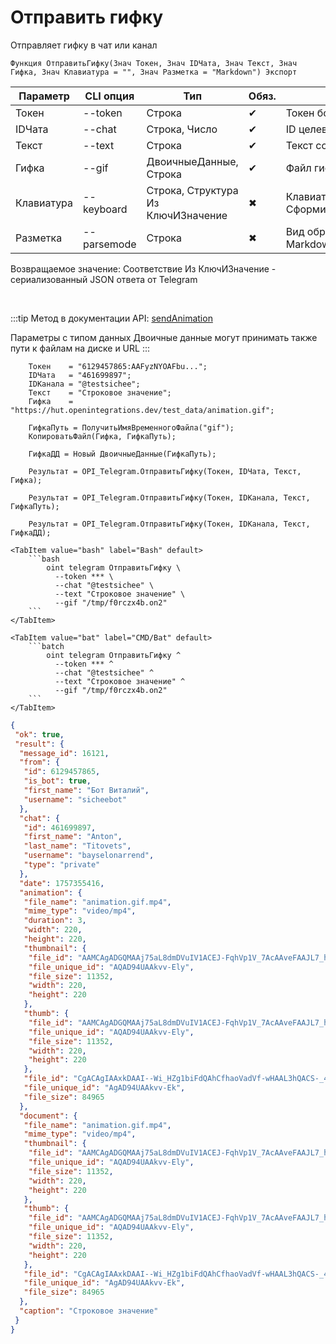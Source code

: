 ﻿---
sidebar_position: 6
description: Отправить гифку и другие функции для работы с Telegram в Открытом пакете интеграций - бесплатной open-source библиотеке интеграций для 1С:Предприятие 8, OneScript и CLI
keywords: [1C, 1С, 1С:Предприятие, 1С:Предприятие 8.3, API, Интеграция, Сервисы, Обмен, OneScript, CLI, Telegram]
---


# Отправить гифку
 Отправляет гифку в чат или канал



`Функция ОтправитьГифку(Знач Токен, Знач IDЧата, Знач Текст, Знач Гифка, Знач Клавиатура = "", Знач Разметка = "Markdown") Экспорт`

  | Параметр | CLI опция | Тип | Обяз. | Назначение |
  |-|-|-|-|-|
  | Токен | --token | Строка | &#x2714; | Токен бота |
  | IDЧата | --chat | Строка, Число | &#x2714; | ID целевого чата или IDЧата*IDТемы |
  | Текст | --text | Строка | &#x2714; | Текст сообщения |
  | Гифка | --gif | ДвоичныеДанные, Строка | &#x2714; | Файл гифки |
  | Клавиатура | --keyboard | Строка, Структура Из КлючИЗначение | &#x2716; | Клавиатура. См. СформироватьКлавиатуруПоМассивуКнопок |
  | Разметка | --parsemode | Строка | &#x2716; | Вид обработки текста (HTML, Markdown, MarkdownV2) |

  
  Возвращаемое значение:   Соответствие Из КлючИЗначение - сериализованный JSON ответа от Telegram

<br/>

:::tip
Метод в документации API: [sendAnimation](https://core.telegram.org/bots/api#sendanimation)

Параметры с типом данных Двоичные данные могут принимать также пути к файлам на диске и URL
:::
<br/>



```bsl title="Пример использования для 1С:Предприятие/OneScript"
    Токен    = "6129457865:AAFyzNYOAFbu...";
    IDЧата   = "461699897";
    IDКанала = "@testsichee";
    Текст    = "Строковое значение";
    Гифка    = "https://hut.openintegrations.dev/test_data/animation.gif";

    ГифкаПуть = ПолучитьИмяВременногоФайла("gif");
    КопироватьФайл(Гифка, ГифкаПуть);

    ГифкаДД = Новый ДвоичныеДанные(ГифкаПуть);

    Результат = OPI_Telegram.ОтправитьГифку(Токен, IDЧата, Текст, Гифка);

    Результат = OPI_Telegram.ОтправитьГифку(Токен, IDКанала, Текст, ГифкаПуть);

    Результат = OPI_Telegram.ОтправитьГифку(Токен, IDКанала, Текст, ГифкаДД);
```
    

 <Tabs>
  
    <TabItem value="bash" label="Bash" default>
        ```bash
            oint telegram ОтправитьГифку \
              --token *** \
              --chat "@testsichee" \
              --text "Строковое значение" \
              --gif "/tmp/f0rczx4b.on2"
        ```
    </TabItem>
  
    <TabItem value="bat" label="CMD/Bat" default>
        ```batch
            oint telegram ОтправитьГифку ^
              --token *** ^
              --chat "@testsichee" ^
              --text "Строковое значение" ^
              --gif "/tmp/f0rczx4b.on2"
        ```
    </TabItem>
</Tabs>


```json title="Результат"
{
 "ok": true,
 "result": {
  "message_id": 16121,
  "from": {
   "id": 6129457865,
   "is_bot": true,
   "first_name": "Бот Виталий",
   "username": "sicheebot"
  },
  "chat": {
   "id": 461699897,
   "first_name": "Anton",
   "last_name": "Titovets",
   "username": "bayselonarrend",
   "type": "private"
  },
  "date": 1757355416,
  "animation": {
   "file_name": "animation.gif.mp4",
   "mime_type": "video/mp4",
   "duration": 3,
   "width": 220,
   "height": 220,
   "thumbnail": {
    "file_id": "AAMCAgADGQMAAj75aL8dmDVuIV1ACEJ-FqhVp1V_7AcAAveFAAJL7_hJA1wTCnK5oxUBAAdtAAM2BA",
    "file_unique_id": "AQAD94UAAkvv-Ely",
    "file_size": 11352,
    "width": 220,
    "height": 220
   },
   "thumb": {
    "file_id": "AAMCAgADGQMAAj75aL8dmDVuIV1ACEJ-FqhVp1V_7AcAAveFAAJL7_hJA1wTCnK5oxUBAAdtAAM2BA",
    "file_unique_id": "AQAD94UAAkvv-Ely",
    "file_size": 11352,
    "width": 220,
    "height": 220
   },
   "file_id": "CgACAgIAAxkDAAI--Wi_HZg1biFdQAhCfhaoVadVf-wHAAL3hQACS-_4SQNcEwpyuaMVNgQ",
   "file_unique_id": "AgAD94UAAkvv-Ek",
   "file_size": 84965
  },
  "document": {
   "file_name": "animation.gif.mp4",
   "mime_type": "video/mp4",
   "thumbnail": {
    "file_id": "AAMCAgADGQMAAj75aL8dmDVuIV1ACEJ-FqhVp1V_7AcAAveFAAJL7_hJA1wTCnK5oxUBAAdtAAM2BA",
    "file_unique_id": "AQAD94UAAkvv-Ely",
    "file_size": 11352,
    "width": 220,
    "height": 220
   },
   "thumb": {
    "file_id": "AAMCAgADGQMAAj75aL8dmDVuIV1ACEJ-FqhVp1V_7AcAAveFAAJL7_hJA1wTCnK5oxUBAAdtAAM2BA",
    "file_unique_id": "AQAD94UAAkvv-Ely",
    "file_size": 11352,
    "width": 220,
    "height": 220
   },
   "file_id": "CgACAgIAAxkDAAI--Wi_HZg1biFdQAhCfhaoVadVf-wHAAL3hQACS-_4SQNcEwpyuaMVNgQ",
   "file_unique_id": "AgAD94UAAkvv-Ek",
   "file_size": 84965
  },
  "caption": "Строковое значение"
 }
}
```
